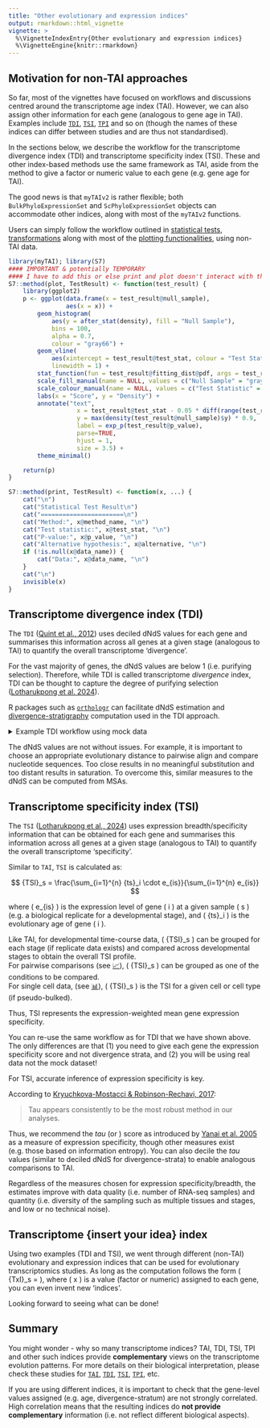```yaml
---
title: "Other evolutionary and expression indices"
output: rmarkdown::html_vignette
vignette: >
  %\VignetteIndexEntry{Other evolutionary and expression indices}
  %\VignetteEngine{knitr::rmarkdown}
---
```


## Motivation for non-TAI approaches

So far, most of the vignettes have focused on workflows and discussions centred around the transcriptome age index (TAI). However, we can also assign other information for each gene (analogous to gene age in TAI). Examples include [`TDI`](https://www.nature.com/articles/nature11394), [`TSI`](https://www.nature.com/articles/s41586-024-08059-8), [`TPI`](https://academic.oup.com/mbe/article/33/7/1669/2578492) and so on (though the names of these indices can differ between studies and are thus not standardised).

In the sections below, we describe the workflow for the transcriptome divergence index (TDI) and transcriptome specificity index (TSI). These and other index-based methods use the same framework as TAI, aside from the method to give a factor or numeric value to each gene (e.g. gene age for TAI).

:::{.note}
The good news is that `myTAIv2` is rather flexible; both `BulkPhyloExpressionSet` and `ScPhyloExpressionSet` objects can accommodate other indices, along with most of the `myTAIv2` functions.

Users can simply follow the workflow outlined in [statistical tests](tai-stats.html), [transformations](tai-transform.html) along with most of the [plotting functionalities](tai-gallery.html), using non-TAI data.
:::

```r
library(myTAI); library(S7)
#### IMPORTANT & potentially TEMPORARY
#### I have to add this or else print and plot doesn't interact with the S7 object well.
S7::method(plot, TestResult) <- function(test_result) {
    library(ggplot2)
    p <- ggplot(data.frame(x = test_result@null_sample),
                aes(x = x)) +
        geom_histogram(
            aes(y = after_stat(density), fill = "Null Sample"),
            bins = 100,
            alpha = 0.7,
            colour = "gray66") +
        geom_vline(
            aes(xintercept = test_result@test_stat, colour = "Test Statistic"),
            linewidth = 1) +
        stat_function(fun = test_result@fitting_dist@pdf, args = test_result@params, aes(colour = "Fitted Null")) +
        scale_fill_manual(name = NULL, values = c("Null Sample" = "gray67")) +
        scale_colour_manual(name = NULL, values = c("Test Statistic" = "red", "Fitted Null" = "gray40")) +
        labs(x = "Score", y = "Density") +
        annotate("text",
                   x = test_result@test_stat - 0.05 * diff(range(test_result@null_sample)),
                   y = max(density(test_result@null_sample)$y) * 0.9,
                   label = exp_p(test_result@p_value),
                   parse=TRUE,
                   hjust = 1,
                   size = 3.5) +
        theme_minimal()

    return(p)
}

S7::method(print, TestResult) <- function(x, ...) {
    cat("\n")
    cat("Statistical Test Result\n")
    cat("=======================\n")
    cat("Method:", x@method_name, "\n")
    cat("Test statistic:", x@test_stat, "\n")
    cat("P-value:", x@p_value, "\n")
    cat("Alternative hypothesis:", x@alternative, "\n")
    if (!is.null(x@data_name)) {
        cat("Data:", x@data_name, "\n")
    }
    cat("\n")
    invisible(x)
}
```

## Transcriptome divergence index (TDI)

The `TDI` ([Quint et al., 2012](https://www.nature.com/articles/nature11394)) uses deciled dNdS values for each gene and summarises this information across all genes at a given stage (analogous to TAI) to quantify the overall transcriptome 'divergence'.

:::{.note}
For the vast majority of genes, the dNdS values are below 1 (i.e. purifying selection). Therefore, while TDI is called transcriptome *divergence* index, TDI can be thought to capture the degree of purifying selection ([Lotharukpong et al. 2024](https://www.nature.com/articles/s41586-024-08059-8)). 
:::

R packages such as [`orthologr`](https://github.com/drostlab/orthologr) can facilitate dNdS estimation and [divergence-stratigraphy](https://drostlab.github.io/orthologr/articles/divergence_stratigraphy.html) computation used in the TDI approach.

<details> <summary>Example TDI workflow using mock data</summary>

Assuming that we have the [divergence strata](https://drostlab.github.io/orthologr/articles/divergence_stratigraphy.html), similar to `TAI`, `TDI` is calculated as:

$$
{TDI}_s = \frac{\sum_{i=1}^{n} {ds}_i \cdot e_{is}}{\sum_{i=1}^{n} e_{is}}
$$

where \( e_{is} \) is the expression level of gene \( i \) at a given sample \( s \) (e.g. a biological replicate for a developmental stage), and \( {ds}_i \) is the evolutionary age of gene \( i \).  

Like TAI, for developmental time-course data, \( {TDI}_s \) can be grouped for each stage (if replicate data exists) and compared across developmental stages to obtain the overall TDI profile.  
For pairwise comparisons (see [📈](tai-stats.html)), \( {TDI}_s \) can be grouped as one of the conditions to be compared.  
For single cell data, (see [📊](phylo-expression-object.html)), \( {TDI}_s \) is the TDI for a given cell or cell type (if pseudo-bulked).  

### Mock bulk RNA-seq dataset for TDI

```r
library(myTAI); library(S7)
data("example_phyex_set_old")
```

Now we create the mock dataset, where we assign a value between 1 and 10 for all genes. This is the same distribution of values as the `divergence strata`.

```r
# this is a mock divergence strata dataset
# we assign a value between 1 and 10 for all genes
gene_names <- example_phyex_set_old@gene_ids
example_divergence_strata <- 
    setNames(sample(1:10, length(gene_names), replace = TRUE), gene_names) |>
    as.factor()
# mock expression data taken from example_phyex_set_old@expression
example_expression <- 
    example_phyex_set_old@expression |> 
    as.data.frame() |> 
    tibble::rownames_to_column(var = "GeneID")
```

Now we construct the input data.frame for `as_BulkPhyloExpressionSet()`

```r
example_phyex_set_tdi.df <-
    data.frame(phylorank = example_divergence_strata) |>
    tibble::rownames_to_column(var = "GeneID") |>
    dplyr::select(phylorank, GeneID) |>
    dplyr::left_join(example_expression, by = "GeneID")
```

Create the `BulkPhyloExpressionSet`.

```r
example_phyex_set_tdi <- 
    myTAI::as_BulkPhyloExpressionSet(
        example_phyex_set_tdi.df,
        name = "Example TDI data",
        index_type = "TDI")
```

plot away!

```r
myTAI::plot_signature(example_phyex_set_tdi)
```

Looks interesting right?

... although as you can expect from the `myTAI::stat_flatline_test()`, because we assigned random values, the overall pattern doesn't deviate from a flat line.

```r
myTAI::stat_flatline_test(example_phyex_set_tdi)
```

</details>

:::{.note}
The dNdS values are not without issues. For example, it is important to choose an appropriate evolutionary distance to pairwise align and compare nucleotide sequences. Too close results in no meaningful substitution and too distant results in saturation. To overcome this, similar measures to the dNdS can be computed from MSAs.
:::

## Transcriptome specificity index (TSI)

The `TSI` ([Lotharukpong et al., 2024](https://www.nature.com/articles/s41586-024-08059-8)) uses expression breadth/specificity information that can be obtained for each gene and summarises this information across all genes at a given stage (analogous to TAI) to quantify the overall transcriptome 'specificity'.

Similar to `TAI`, `TSI` is calculated as:

$$
{TSI}_s = \frac{\sum_{i=1}^{n} {ts}_i \cdot e_{is}}{\sum_{i=1}^{n} e_{is}}
$$

where \( e_{is} \) is the expression level of gene \( i \) at a given sample \( s \) (e.g. a biological replicate for a developmental stage), and \( {ts}_i \) is the evolutionary age of gene \( i \).  

Like TAI, for developmental time-course data, \( {TSI}_s \) can be grouped for each stage (if replicate data exists) and compared across developmental stages to obtain the overall TSI profile.  
For pairwise comparisons (see [📈](tai-stats.html)), \( {TSI}_s \) can be grouped as one of the conditions to be compared.  
For single cell data, (see [📊](phylo-expression-object.html)), \( {TSI}_s \) is the TSI for a given cell or cell type (if pseudo-bulked).  

Thus, TSI represents the expression-weighted mean gene expression specificity.

:::{.tip}
You can re-use the same workflow as for TDI that we have shown above. The only differences are that (1) you need to give each gene the expression specificity score and not divergence strata, and (2) you will be using real data not the mock dataset!
:::

For TSI, accurate inference of expression specificity is key.

According to [Kryuchkova-Mostacci & Robinson-Rechavi, 2017](https://academic.oup.com/bib/article/18/2/205/2562739):

> Tau appears consistently to be the most robust method in our analyses.

Thus, we recommend the *tau* (or \tau) score as introduced by [Yanai et al. 2005](https://academic.oup.com/bioinformatics/article/21/5/650/220059) as a measure of expression specificity, though other measures exist (e.g. those based on information entropy). You can also decile the *tau* values (similar to deciled dNdS for divergence-strata) to enable analogous comparisons to TAI.

:::{.important}
Regardless of the measures chosen for expression specificity/breadth, the estimates improve with data quality (i.e. number of RNA-seq samples) and quantity (i.e. diversity of the sampling such as multiple tissues and stages, and low or no technical noise).
:::

## Transcriptome {insert your idea} index

Using two examples (TDI and TSI), we went through different (non-TAI) evolutionary and expression indices that can be used for evolutionary transcriptomics studies. As long as the computation follows the form \( {TxI}_s = \frac{\sum_{i=1}^{n} {x}_i \cdot e_{is}}{\sum_{i=1}^{n} e_{is}} \), where \( x \) is a value (factor or numeric) assigned to each gene, you can even invent new 'indices'.

Looking forward to seeing what can be done!

## Summary

You might wonder - why so many transcriptome indices? TAI, TDI, TSI, TPI and other such indices provide **complementary** views on the transcriptome evolution patterns. For more details on their biological interpretation, please check these studies for [`TAI`](https://www.nature.com/articles/nature09632), [`TDI`](https://www.nature.com/articles/nature11394), [`TSI`](https://www.nature.com/articles/s41586-024-08059-8), [`TPI`](https://academic.oup.com/mbe/article/33/7/1669/2578492), etc.

:::{.tip}
If you are using different indices, it is important to check that the gene-level values assigned (e.g. age, divergence-stratum) are not strongly correlated. High correlation means that the resulting indices do **not provide complementary** information (i.e. not reflect different biological aspects).
:::
